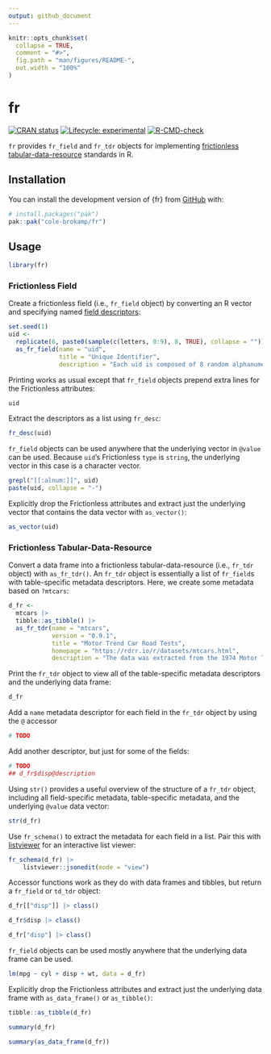 ```yaml
---
output: github_document
---
```


<!-- README.md is generated from README.Rmd. Please edit that file -->

```r
knitr::opts_chunk$set(
  collapse = TRUE,
  comment = "#>",
  fig.path = "man/figures/README-",
  out.width = "100%"
)
```

# fr

<!-- badges: start -->
[![CRAN status](https://www.r-pkg.org/badges/version/fr)](https://CRAN.R-project.org/package=fr)
[![Lifecycle: experimental](https://img.shields.io/badge/lifecycle-experimental-orange.svg)](https://lifecycle.r-lib.org/articles/stages.html#experimental)
[![R-CMD-check](https://github.com/cole-brokamp/fr/actions/workflows/R-CMD-check.yaml/badge.svg)](https://github.com/cole-brokamp/fr/actions/workflows/R-CMD-check.yaml)
<!-- badges: end -->

`fr` provides `fr_field` and `fr_tdr` objects for implementing [frictionless](https://specs.frictionlessdata.io) [tabular-data-resource](https://specs.frictionlessdata.io/tabular-data-resource) standards in R.

## Installation

You can install the development version of {fr} from [GitHub](https://github.com/) with:

```r
# install.packages("pak")
pak::pak("cole-brokamp/fr")
```
	
## Usage

```r
library(fr)
```

### Frictionless Field

Create a frictionless field (i.e., `fr_field` object) by converting an R vector and specifying named [field descriptors](https://specs.frictionlessdata.io/table-schema/#field-descriptors):

```r
set.seed(1)
uid <-
  replicate(6, paste0(sample(c(letters, 0:9), 8, TRUE), collapse = "")) |>
  as_fr_field(name = "uid",
              title = "Unique Identifier",
              description = "Each uid is composed of 8 random alphanumeric characters.")
```

Printing works as usual except that `fr_field` objects prepend extra lines for the Frictionless attributes:

```r
uid
```

Extract the descriptors as a list using `fr_desc`:

```r
fr_desc(uid)
```

`fr_field` objects can be used anywhere that the underlying vector in `@value` can be used. Because `uid`'s Frictionless `type` is `string`, the underlying vector in this case is a character vector.

```r
grepl("[[:alnum:]]", uid)
paste(uid, collapse = "-")
```

Explicitly drop the Frictionless attributes and extract just the underlying vector that contains the data vector with `as_vector()`:

```r
as_vector(uid)
```

### Frictionless Tabular-Data-Resource

Convert a data frame into a frictionless tabular-data-resource (i.e., `fr_tdr` object) with `as_fr_tdr()`.  An `fr_tdr` object is essentially a list of `fr_field`s with table-specific metadata descriptors. Here, we create some metadata based on `?mtcars`:

```r
d_fr <-
  mtcars |>
  tibble::as_tibble() |>
  as_fr_tdr(name = "mtcars",
            version = "0.9.1",
            title = "Motor Trend Car Road Tests",
            homepage = "https://rdrr.io/r/datasets/mtcars.html",
            description = "The data was extracted from the 1974 Motor Trend US magazine, and comprises fuel consumption and 10 aspects of automobile design and performance for 32 automobiles (1973–74 models).")
```

Print the `fr_tdr` object to view all of the table-specific metadata descriptors and the underlying data frame:

```r
d_fr
```

Add a `name` metadata descriptor for each field in the `fr_tdr` object by using the `@` accessor

```r
# TODO
```

Add another descriptor, but just for some of the fields:

```r
# TODO
## d_fr$disp@description
```

Using `str()` provides a useful overview of the structure of a `fr_tdr` object, including all field-specific metadata, table-specific metadata, and the underlying `@value` data vector:

```r
str(d_fr)
```

Use `fr_schema()` to extract the metadata for each field in a list. Pair this with [listviewer](https://cran.r-project.org/package=listviewer) for an interactive list viewer:

```r
fr_schema(d_fr) |>
    listviewer::jsonedit(mode = "view")
```

Accessor functions work as they do with data frames and tibbles, but return a `fr_field` or `td_tdr` object:

```r
d_fr[["disp"]] |> class()

d_fr$disp |> class()

d_fr["disp"] |> class()
```

`fr_field` objects can be used mostly anywhere that the underlying data frame can be used. 

```r
lm(mpg ~ cyl + disp + wt, data = d_fr)
```

Explicitly drop the Frictionless attributes and extract just the underlying data frame with `as_data_frame()` or `as_tibble()`:

```r
tibble::as_tibble(d_fr)

summary(d_fr)

summary(as_data_frame(d_fr))
```
